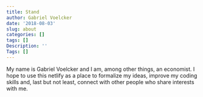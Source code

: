 ```yaml
---
title: Stand
author: Gabriel Voelcker
date: '2018-08-03'
slug: about
categories: []
tags: []
Description: ''
Tags: []
---
```


My name is Gabriel Voelcker and I am, among other things, an economist. I hope to use this netlify as a place to formalize my ideas, improve my coding skills and, last but not least, connect with other people who share interests with me. 


